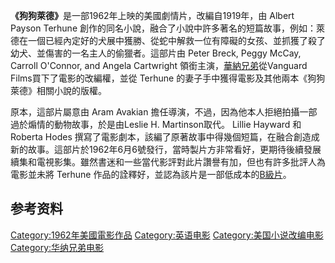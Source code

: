 {{expand|time=2015-10-30T08:38:36+00:00}}
{{unreferenced|time=2015-10-30T08:38:36+00:00}}
'''《狗狗萊德》'''是一部1962年上映的美國劇情片，改編自1919年，由 Albert Payson Terhune 創作的同名小說，融合了小說中許多著名的短篇故事，例如：萊德在一個已經內定好的犬展中獲勝、從蛇中解救一位有障礙的女孩、並抓獲了殺了幼犬、並傷害的一名主人的偷獵者。這部片由 Peter Breck, Peggy McCay, Carroll O'Connor, and Angela Cartwright 領銜主演，[[華納兄弟|華納兄弟]]從Vanguard Films買下了電影的改編權，並從 Terhune 的妻子手中獲得電影及其他兩本《狗狗萊德》相關小說的版權。

原本，這部片屬意由 Aram Avakian 擔任導演，不過，因為他本人拒絕拍攝一部過於煽情的動物故事，於是由Leslie H. Martinson取代。 Lillie Hayward 和Roberta Hodes 撰寫了電影劇本，該編了原著故事中得幾個短篇，在融合創造成新的故事。這部片於1962年6月6號發行，當時製片方非常看好，更期待後續發展續集和電視影集。雖然書迷和一些當代影評對此片讚譽有加，但也有許多批評人為電影並未將 Terhune 作品的詮釋好，並認為該片是一部低成本的[[B級片|B級片]]。

== 参考资料 ==
<references />
[[Category:1962年美國電影作品|Category:1962年美國電影作品]]
[[Category:英语电影|Category:英语电影]]
[[Category:美国小说改编电影|Category:美国小说改编电影]]
[[Category:华纳兄弟电影|Category:华纳兄弟电影]]